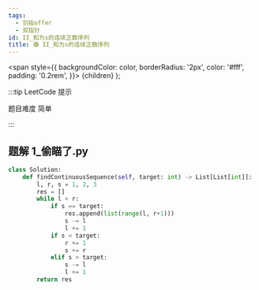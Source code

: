 ```yaml
---
tags:
  - 剑指offer
  - 双指针
id: II_和为s的连续正数序列
title: 🟢 II_和为s的连续正数序列
---
```


  <span
    style={{
      backgroundColor: color,
      borderRadius: '2px',
      color: '#fff',
      padding: '0.2rem',
    }}>
    {children}
  </span>
);

:::tip LeetCode 提示

题目难度 <Highlight color="#00b8a3">简单</Highlight>

:::

## 题解 1_偷瞄了.py

```py
class Solution:
    def findContinuousSequence(self, target: int) -> List[List[int]]:
        l, r, s = 1, 2, 3
        res = []
        while l < r:
            if s == target:
                res.append(list(range(l, r+1)))
                s -= l
                l += 1
            if s < target:
                r += 1
                s += r
            elif s > target:
                s -= l
                l += 1
        return res
```


